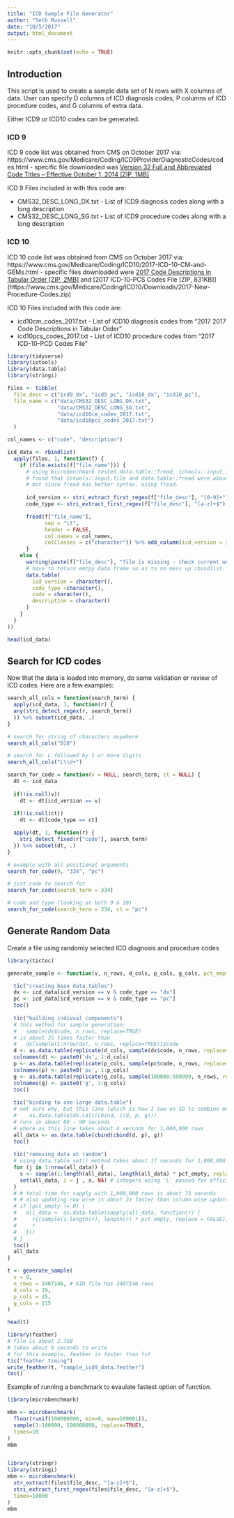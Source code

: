```yaml
---
title: "ICD Sample File Generator"
author: "Seth Russell"
date: "10/5/2017"
output: html_document
---
```


```r
knitr::opts_chunk$set(echo = TRUE)
```

## Introduction

This script is used to create a sample data set of N rows with X columns of data. User can specify D columns of ICD diagnosis codes, P columns of ICD procedure codes, and G columns of extra data.

Either ICD9 or ICD10 codes can be generated.

### ICD 9
ICD 9 code list was obtained from CMS on October 2017 via: https://www.cms.gov/Medicare/Coding/ICD9ProviderDiagnosticCodes/codes.html - specific file downloaded was [Version 32 Full and Abbreviated Code Titles – Effective October 1, 2014 [ZIP, 1MB]](https://www.cms.gov/Medicare/Coding/ICD9ProviderDiagnosticCodes/Downloads/ICD-9-CM-v32-master-descriptions.zip) 

ICD 9 Files included in with this code are:

* CMS32_DESC_LONG_DX.txt - List of ICD9 diagnosis codes along with a long description
* CMS32_DESC_LONG_SG.txt - List of ICD9 procedure codes along with a long description

### ICD 10

ICD 10 code list was obtained from CMS on October 2017 via: https://www.cms.gov/Medicare/Coding/ICD10/2017-ICD-10-CM-and-GEMs.html - specific files downloaded were 
[2017 Code Descriptions in Tabular Order [ZIP, 2MB]](https://www.cms.gov/Medicare/Coding/ICD10/Downloads/2017-ICD10-Code-Descriptions.zip) and [2017 ICD-10-PCS Codes File [ZIP, 831KB]] (https://www.cms.gov/Medicare/Coding/ICD10/Downloads/2017-New-Procedure-Codes.zip)

ICD 10 Files included with this code are:

* icd10cm_codes_2017.txt - List of ICD10 diagnosis codes from "2017 2017 Code Descriptions in Tabular Order"
* icd10pcs_codes_2017.txt - List of ICD10 procedure codes from "2017 ICD-10-PCD Codes File"


```r
library(tidyverse)
library(iotools)
library(data.table)
library(stringi)

files <- tibble(
  file_desc = c("icd9_dx", "icd9_pc", "icd10_dx", "icd10_pc"),
  file_name = c("data/CMS32_DESC_LONG_DX.txt",
                "data/CMS32_DESC_LONG_SG.txt",
                "data/icd10cm_codes_2017.txt",
                "data/icd10pcs_codes_2017.txt")
  )

col_names <- c("code", "description")

icd_data <- rbindlist(
  apply(files, 1, function(f) {
    if (file.exists(f["file_name"])) {
      # using microbenchmark tested data.table::fread, iotools::input.file, iotools:: read.csv.raw
      # found that iotools::input.file and data.table::fread were about the same (input.file just a tiny bit faster)
      # but since fread has better syntax, using fread.
      
      icd_version <- stri_extract_first_regex(f["file_desc"], "[0-9]+")
      code_type <- stri_extract_first_regex(f["file_desc"], "[a-z]+$")

      fread(f["file_name"],
            sep = "\t",
            header = FALSE,
            col.names = col_names,
            colClasses = c("character")) %>% add_column(icd_version = icd_version, code_type = code_type, .before = 1)
      }
    else {
      warning(paste(f["file_desc"], "file is missing - check current working directory is correct.\n"))
      # have to return emtpy data frame so as to no mess up rbindlist
      data.table(
        icd_version = character(),
        code_type =character(),
        code = character(),
        description = character()
      )
    }
  }
))

head(icd_data)
```
## Search for ICD codes

Now that the data is loaded into memory, do some validation or review of ICD codes. Here are a few examples:

```r

search_all_cols = function(search_term) {
  apply(icd_data, 1, function(r) {
  any(stri_detect_regex(r, search_term))
  }) %>% subset(icd_data, .)
}

# search for string of characters anywhere
search_all_cols("010")

# search for L followed by 1 or more digits
search_all_cols("L\\d+")

search_for_code = function(v = NULL, search_term, ct = NULL) {
  dt <- icd_data
  
  if(!is.null(v))
    dt <- dt[icd_version == v]
  
  if(!is.null(ct))
    dt <- dt[code_type == ct]

  apply(dt, 1, function(r) {
    stri_detect_fixed(r["code"], search_term)
  }) %>% subset(dt, .)
}

# example with all positional arguments
search_for_code(9, "334", "pc")

# just code to search for
search_for_code(search_term = 334)

# code and type (looking at both 9 & 10)
search_for_code(search_term = 334, ct = "pc")

```

## Generate Random Data

Create a file using randomly selected ICD diagnosis and procedure codes

```r
library(tictoc)

generate_sample <- function(v, n_rows, d_cols, p_cols, g_cols, pct_empty = 0.20) {

  tic("creating base data.tables")
  dx <- icd_data[icd_version == v & code_type == "dx"]
  pc <- icd_data[icd_version == v & code_type == "pc"]
  toc()
  
  tic("building indivual components")
  # this method for sample generation: 
  #   sample(dx$code, n_rows, replace=TRUE)
  # is about 35 times faster than
  #   dx[sample(1:nrow(dx), n_rows, replace=TRUE)]$code
  d <- as.data.table(replicate(d_cols, sample(dx$code, n_rows, replace=TRUE)))
  colnames(d) <- paste0('dx', 1:d_cols)
  p <- as.data.table(replicate(p_cols, sample(pc$code, n_rows, replace=TRUE)))
  colnames(p) <- paste0('pc', 1:p_cols)
  g <- as.data.table(replicate(g_cols, sample(100000:999999, n_rows, replace=TRUE)))
  colnames(g) <- paste0('g', 1:g_cols)
  toc()
  
  tic("binding to one large data.table")
  # not sure why, but this line (which is how I saw on SO to combine multiple data.tables):
  #    as.data.table(do.call(cbind, c(d, p, g)))
  # runs in about 80 - 90 seconds
  # where as this line takes about 4 seconds for 1,000,000 rows
  all_data <- as.data.table(cbind(cbind(d, p), g))
  toc()
  
  tic("removing data at random")
  # using data.table set() method takes about 17 seconds for 1,000,000 rows
  for (j in 1:nrow(all_data)) {
    s <- sample(1:length(all_data), length(all_data) * pct_empty, replace = FALSE)
    set(all_data, i = j , s, NA) # integers using 'L' passed for efficiency
  }
  # # total time for sapply with 1,000,000 rows is about 75 seconds
  # # also updating row wise is about 2x faster than column wise update
  # if (pct_empty != 0) {
  #   all_data <- as.data.table(sapply(all_data, function(r) {
  #     r[(sample(1:length(r), length(r) * pct_empty, replace = FALSE))] <- NA
  #     r
  #   }))
  # }
  toc()
  all_data
}

t <- generate_sample(
  v = 9,
  n_rows = 3407146, # KID file has 3407146 rows
  d_cols = 29,
  p_cols = 15,
  g_cols = 115
)

head(t)

library(feather)
# file is about 2.7GB
# takes about 6 seconds to write
# for this example, feather is faster than fst
tic("feather timing")
write_feather(t, "sample_icd9_data.feather")
toc()

```

Example of running a benchmark to evaulate fastest option of function.

```r
library(microbenchmark)

mbm <- microbenchmark(
  floor(runif(100000000, min=0, max=100001)),
  sample(1:100000, 100000000, replace=TRUE),
  times=10
)
mbm


library(stringr)
library(stringi)
mbm <- microbenchmark(
  str_extract(files$file_desc, "[a-z]+$"),
  stri_extract_first_regex(files$file_desc, "[a-z]+$"),
  times=10000
)
mbm

```

